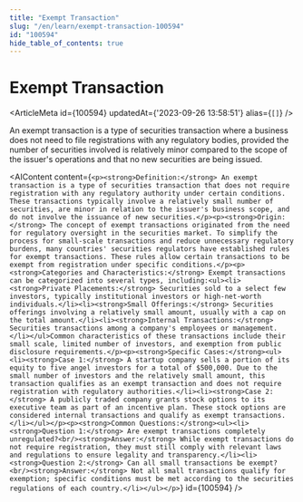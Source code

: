 ```yaml
---
title: "Exempt Transaction"
slug: "/en/learn/exempt-transaction-100594"
id: "100594"
hide_table_of_contents: true
---
```



# Exempt Transaction

<ArticleMeta id={100594} updatedAt={'2023-09-26 13:58:51'} alias={`[]`} />
<div className='border-solid border-b border-t-0 my-4 border-[var(--ifm-color-gray-300)]' />

An exempt transaction is a type of securities transaction where a business does not need to file registrations with any regulatory bodies, provided the number of securities involved is relatively minor compared to the scope of the issuer's operations and that no new securities are being issued.

<AIContent content={`<p><strong>Definition:</strong> An exempt transaction is a type of securities transaction that does not require registration with any regulatory authority under certain conditions. These transactions typically involve a relatively small number of securities, are minor in relation to the issuer's business scope, and do not involve the issuance of new securities.</p><p><strong>Origin:</strong> The concept of exempt transactions originated from the need for regulatory oversight in the securities market. To simplify the process for small-scale transactions and reduce unnecessary regulatory burdens, many countries' securities regulators have established rules for exempt transactions. These rules allow certain transactions to be exempt from registration under specific conditions.</p><p><strong>Categories and Characteristics:</strong> Exempt transactions can be categorized into several types, including:<ul><li><strong>Private Placements:</strong> Securities sold to a select few investors, typically institutional investors or high-net-worth individuals.</li><li><strong>Small Offerings:</strong> Securities offerings involving a relatively small amount, usually with a cap on the total amount.</li><li><strong>Internal Transactions:</strong> Securities transactions among a company's employees or management.</li></ul>Common characteristics of these transactions include their small scale, limited number of investors, and exemption from public disclosure requirements.</p><p><strong>Specific Cases:</strong><ul><li><strong>Case 1:</strong> A startup company sells a portion of its equity to five angel investors for a total of $500,000. Due to the small number of investors and the relatively small amount, this transaction qualifies as an exempt transaction and does not require registration with regulatory authorities.</li><li><strong>Case 2:</strong> A publicly traded company grants stock options to its executive team as part of an incentive plan. These stock options are considered internal transactions and qualify as exempt transactions.</li></ul></p><p><strong>Common Questions:</strong><ul><li><strong>Question 1:</strong> Are exempt transactions completely unregulated?<br/><strong>Answer:</strong> While exempt transactions do not require registration, they must still comply with relevant laws and regulations to ensure legality and transparency.</li><li><strong>Question 2:</strong> Can all small transactions be exempt?<br/><strong>Answer:</strong> Not all small transactions qualify for exemption; specific conditions must be met according to the securities regulations of each country.</li></ul></p>`} id={100594} />
